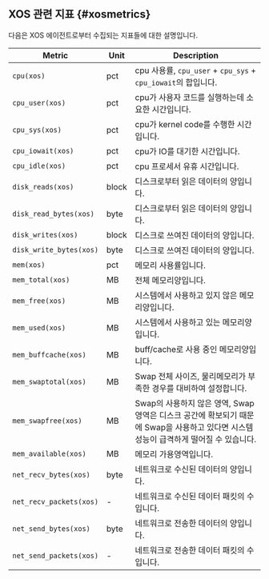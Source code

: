 ## XOS 관련 지표 {#xosmetrics}

다음은 XOS 에이전트로부터 수집되는 지표들에 대한 설명입니다.

<div class='metric'>

| Metric | Unit | Description |
| -- | -- | -- |
| `cpu(xos)` | pct | cpu 사용률, `cpu_user` + `cpu_sys` + `cpu_iowait`의 합입니다. |
| `cpu_user(xos)` | pct | cpu가 사용자 코드를 실행하는데 소요한 시간입니다. |
| `cpu_sys(xos)` | pct | cpu가 kernel code를 수행한 시간입니다. |
| `cpu_iowait(xos)` | pct | cpu가 IO를 대기한 시간입니다. |
| `cpu_idle(xos)` | pct | cpu 프로세서 유휴 시간입니다. |
| `disk_reads(xos)` | block | 디스크로부터 읽은 데이터의 양입니다. |
| `disk_read_bytes(xos)` | byte | 디스크로부터 읽은 데이터의 양입니다. |
| `disk_writes(xos)` | block | 디스크로 쓰여진 데이터의 양입니다. |
| `disk_write_bytes(xos)` | byte | 디스크로 쓰여진 데이터의 양입니다. |
| `mem(xos)` | pct | 메모리 사용률입니다. |
| `mem_total(xos)` | MB | 전체 메모리양입니다. |
| `mem_free(xos)` | MB | 시스템에서 사용하고 있지 않은 메모리양입니다. |
| `mem_used(xos)` | MB | 시스템에서 사용하고 있는 메모리양입니다. |
| `mem_buffcache(xos)` | MB | buff/cache로 사용 중인 메모리양입니다. |
| `mem_swaptotal(xos)` | MB | Swap 전체 사이즈, 물리메모리가 부족한 경우를 대비하여 설정합니다. |
| `mem_swapfree(xos)` | MB | Swap의 사용하지 않은 영역, Swap 영역은 디스크 공간에 확보되기 때문에 Swap을 사용하고 있다면 시스템 성능이 급격하게 떨어질 수 있습니다. |
| `mem_available(xos)` | MB | 메모리 가용영역입니다. |
| `net_recv_bytes(xos)` | byte | 네트워크로 수신된 데이터의 양입니다. |
| `net_recv_packets(xos)` | - | 네트워크로 수신된 데이터 패킷의 수입니다. |
| `net_send_bytes(xos)` | byte | 네트워크로 전송한 데이터의 양입니다. |
| `net_send_packets(xos)` | - | 네트워크로 전송한 데이터 패킷의 수입니다. |

</div>